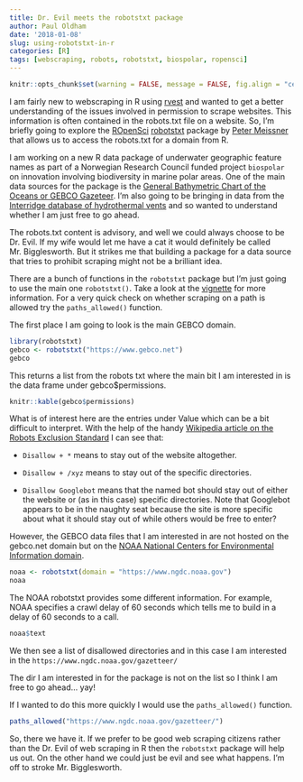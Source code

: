 ```yaml
---
title: Dr. Evil meets the robotstxt package
author: Paul Oldham
date: '2018-01-08'
slug: using-robotstxt-in-r
categories: [R]
tags: [webscraping, robots, robotstxt, biospolar, ropensci]
---
```

```r
knitr::opts_chunk$set(warning = FALSE, message = FALSE, fig.align = "center", out.width = "600px")
```

I am fairly new to webscraping in R using [rvest](https://github.com/hadley/rvest) and wanted to get a better understanding of the issues involved in permission to scrape websites. This information is often contained in the robots.txt file on a website. So, I'm briefly going to explore the [ROpenSci](https://ropensci.org/) [robotstxt](https://github.com/ropenscilabs/robotstxt) package by [Peter Meissner](https://github.com/petermeissnerpackage) that allows us to access the robots.txt for a domain from R. 

I am working on a new R data package of underwater geographic feature names as part of a Norwegian Research Council funded project `biospolar` on innovation involving biodiversity in marine polar areas. One of the main data sources for the package is the [General Bathymetric Chart of the Oceans or GEBCO Gazeteer](https://www.gebco.net/data_and_products/undersea_feature_names/). I'm also going to be bringing in data from the [Interridge database of hydrothermal vents](https://vents-data.interridge.org/) and so wanted to understand whether I am just free to go ahead.

The robots.txt content is advisory, and well we could always choose to be Dr. Evil. If my wife would let me have a cat it would definitely be called Mr. Bigglesworth. But it strikes me that building a package for a data source that tries to prohibit scraping might not be a brilliant idea.

There are a bunch of functions in the `robotstxt` package but I'm just going to use the main one `robotstxt()`. Take a look at the [vignette](https://cran.r-project.org/web/packages/robotstxt/vignettes/using_robotstxt.html) for more information. For a very quick check on whether scraping on a path is allowed try the `paths_allowed()` function. 

The first place I am going to look is the main GEBCO domain.

```r
library(robotstxt)
gebco <- robotstxt("https://www.gebco.net")
gebco
```

This returns a list from the robots txt where the main bit I am interested in is the data frame under gebco$permissions. 

```r
knitr::kable(gebco$permissions)
```

What is of interest here are the entries under Value which can be a bit difficult to interpret. With the help of the handy [Wikipedia article on the Robots Exclusion Standard](https://en.wikipedia.org/wiki/Robots_exclusion_standard) I can see that: 

- `Disallow + *` means to stay out of the website altogether. 

- `Disallow + /xyz` means to stay out of the specific directories.

- `Disallow Googlebot` means that the named bot should stay out of either the website or (as in this case) specific directories. Note that Googlebot appears to be in the naughty seat because the site is more specific about what it should stay out of while others would be free to enter?

However, the GEBCO data files that I am interested in are not hosted on the gebco.net domain but on the [NOAA National Centers for Environmental Information domain](https://www.ngdc.noaa.gov/). 

```r
noaa <- robotstxt(domain = "https://www.ngdc.noaa.gov")
noaa
```

The NOAA robotstxt provides some different information. For example, NOAA specifies a crawl delay of 60 seconds which tells me to build in a delay of 60 seconds to a call.  

```r
noaa$text
```

We then see a list of disallowed directories and in this case I am interested in the `https://www.ngdc.noaa.gov/gazetteer/`

The dir I am interested in for the package is not on the list so I think I am free to go ahead... yay! 

If I wanted to do this more quickly I would use the `paths_allowed()` function.

```r
paths_allowed("https://www.ngdc.noaa.gov/gazetteer/")
```

So, there we have it. If we prefer to be good web scraping citizens rather than the Dr. Evil of web scraping in R then the `robotstxt` package will help us out. On the other hand we could just be evil and see what happens. I'm off to stroke Mr. Bigglesworth. 
